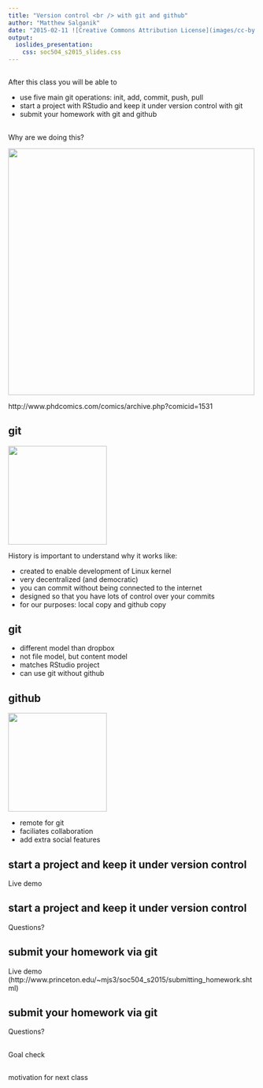 ```yaml
---
title: "Version control <br /> with git and github"
author: "Matthew Salganik"
date: "2015-02-11 ![Creative Commons Attribution License](images/cc-by.png)"
output: 
  ioslides_presentation:
    css: soc504_s2015_slides.css
---
```


##

After this class you will be able to 

- use five main git operations: init, add, commit, push, pull 
- start a project with RStudio and keep it under version control with git
- submit your homework with git and github

##

Why are we doing this?

<img src="images/final-doc.png" height="500">

<div class="cite">
http://www.phdcomics.com/comics/archive.php?comicid=1531
</div>


## git

<img src="images/Git-Logo-2Color.png" height="200">

History is important to understand why it works like:

- created to enable development of Linux kernel
- very decentralized (and democratic)
- you can commit without being connected to the internet
- designed so that you have lots of control over your commits
- for our purposes: local copy and github copy

## git

- different model than dropbox
- not file model, but content model 
- matches RStudio project 
- can use git without github

## github

<img src="images/Octocat.png" height="200">

- remote for git
- faciliates collaboration
- add extra social features

## start a project and keep it under version control

Live demo

## start a project and keep it under version control

Questions?

## submit your homework via git

Live demo (http://www.princeton.edu/~mjs3/soc504_s2015/submitting_homework.shtml)

## submit your homework via git

Questions?

## 

Goal check

## 

motivation for next class
